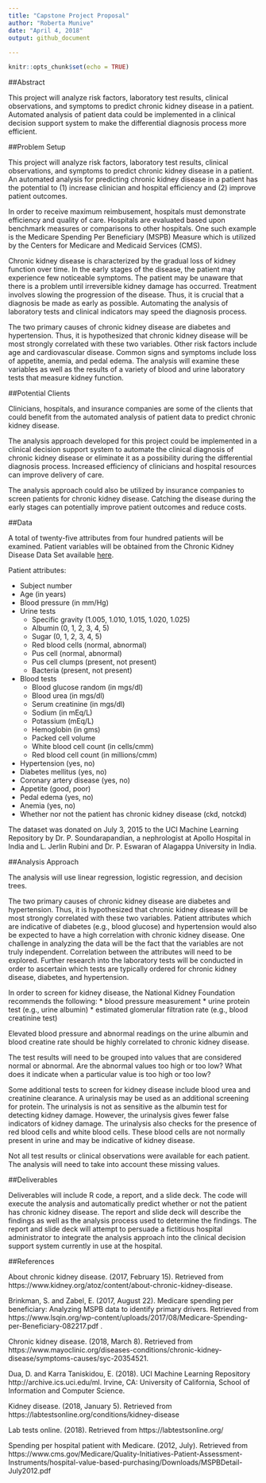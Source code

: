 ```yaml
---
title: "Capstone Project Proposal"
author: "Roberta Munive"
date: "April 4, 2018"
output: github_document
  
---
```


```r
knitr::opts_chunk$set(echo = TRUE)
```


##Abstract

This project will analyze risk factors, laboratory test results, clinical observations, and symptoms to predict chronic kidney disease in a patient.  Automated analysis of patient data could be implemented in a clinical decision support system to make the differential diagnosis process more efficient. 

##Problem Setup

This project will analyze risk factors, laboratory test results, clinical observations, and symptoms to predict chronic kidney disease in a patient. An automated analysis for predicting chronic kidney disease in a patient has the potential to (1) increase clinician and hospital efficiency and (2) improve patient outcomes.

In order to receive maximum reimbusement, hospitals must demonstrate efficiency and quality of care. Hospitals are evaluated based upon benchmark measures or comparisons to other hospitals.  One such example is the Medicare Spending Per Beneficiary (MSPB) Measure which is utilized by the Centers for Medicare and Medicaid Services (CMS). 

Chronic kidney disease is characterized by the gradual loss of kidney function over time.  In the early stages of the disease, the patient may experience few noticeable symptoms. The patient may be unaware that there is a problem until irreversible kidney damage has occurred.  Treatment involves slowing the progression of the disease.  Thus, it is crucial that a diagnosis be made as early as possible. Automating the analysis of laboratory tests and clinical indicators may speed the diagnosis process.  

The two primary causes of chronic kidney disease are diabetes and hypertension.  Thus, it is hypothesized that chronic kidney disease will be most strongly correlated with these two variables.  Other risk factors include age and cardiovascular disease.  Common signs and symptoms include loss of appetite, anemia, and pedal edema.  The analysis will examine these variables as well as the results of a variety of blood and urine laboratory tests that measure kidney function.

##Potential Clients

Clinicians, hospitals, and insurance companies are some of the clients that could benefit from the automated analysis of patient data to predict chronic kidney disease. 

The analysis approach developed for this project could be implemented in a clinical decision support system to automate the clinical diagnosis of chronic kidney disease or eliminate it as a possibility during the differential diagnosis process.  Increased efficiency of clinicians and hospital resources can improve delivery of care. 

The analysis approach could also be utilized by insurance companies to screen patients for chronic kidney disease.  Catching the disease during the early stages can potentially improve patient outcomes and reduce costs. 

##Data

A total of twenty-five attributes from four hundred patients will be examined.  Patient variables will be obtained from the Chronic Kidney Disease Data Set available [here](https://archive.ics.uci.edu/ml/datasets/chronic_kidney_disease).  

Patient attributes:

* Subject number
* Age (in years)
* Blood pressure (in mm/Hg)
* Urine tests
     + Specific gravity (1.005, 1.010, 1.015, 1.020, 1.025)
     + Albumin (0, 1, 2, 3, 4, 5)
     + Sugar (0, 1, 2, 3, 4, 5)
     + Red blood cells (normal, abnormal)
     + Pus cell (normal, abnormal)
     + Pus cell clumps (present, not present)
     + Bacteria (present, not present)
* Blood tests
     + Blood glucose random (in mgs/dl)
     + Blood urea (in mgs/dl)
     + Serum creatinine (in mgs/dl)
     + Sodium (in mEq/L)
     + Potassium (mEq/L)
     + Hemoglobin (in gms)
     + Packed cell volume
     + White blood cell count (in cells/cmm)
     + Red blood cell count (in millions/cmm)
* Hypertension (yes, no)
* Diabetes mellitus (yes, no)
* Coronary artery disease (yes, no)
* Appetite (good, poor)
* Pedal edema (yes, no)
* Anemia (yes, no)
* Whether nor not the patient has chronic kidney disease (ckd, notckd)


The dataset was donated on July 3, 2015 to the UCI Machine Learning Repository by Dr. P. Soundarapandian, a nephrologist at Apollo Hospital in India and L. Jerlin Rubini and Dr. P. Eswaran of Alagappa University in India.

##Analysis Approach

The analysis will use linear regression, logistic regression, and decision trees. 

The two primary causes of chronic kidney disease are diabetes and hypertension.  Thus, it is hypothesized that chronic kidney disease will be most strongly correlated with these two variables.  Patient attributes which are indicative of diabetes (e.g., blood glucose) and hypertension would also be expected to have a high correlation with chronic kidney disease. One challenge in analyzing the data will be the fact that the variables are not truly independent. Correlation between the attributes will need to be explored.  Further research into the laboratory tests will be conducted in order to ascertain which tests are typically ordered for chronic kidney disease, diabetes, and hypertension.  

In order to screen for kidney disease, the National Kidney Foundation recommends the following: 
* blood pressure measurement
* urine protein test (e.g., urine albumin)
* estimated glomerular filtration rate (e.g., blood creatinine test)

Elevated blood pressure and abnormal readings on the urine albumin and blood creatine rate should be highly correlated to chronic kidney disease.  

The test results will need to be grouped into values that are considered normal or abnormal.  Are the abnormal values too high or too low? What does it indicate when a particular value is too high or too low? 

Some additional tests to screen for kidney disease include blood urea and creatinine clearance. A urinalysis may be used as an additional screening for protein.  The urinalysis is not as sensitive as the albumin test for detecting kidney damage.  However, the urinalysis gives fewer false indicators of kidney damage.  The urinalysis also checks for the presence of red blood cells and white blood cells.  These blood cells are not normally present in urine and may be indicative of kidney disease.  


Not all test results or clinical observations were available for each patient. The analysis will need to take into account these missing values.

##Deliverables

Deliverables will include R code, a report, and a slide deck.  The code will execute the analysis and automatically predict whether or not the patient has chronic kidney disease.  The report and slide deck will describe the findings as well as the analysis process used to determine the findings.  The report and slide deck will attempt to persuade a fictitious hospital administrator to integrate the analysis approach into the clinical decision support system currently in use at the hospital.

##References

About chronic kidney disease. (2017, February 15).  Retrieved from https://www.kidney.org/atoz/content/about-chronic-kidney-disease.

Brinkman, S. and Zabel, E. (2017, August 22).  Medicare spending per beneficiary: Analyzing MSPB data to identify primary drivers.  Retrieved from https://www.lsqin.org/wp-content/uploads/2017/08/Medicare-Spending-per-Beneficiary-082217.pdf .

Chronic kidney disease. (2018, March 8).  Retrieved from https://www.mayoclinic.org/diseases-conditions/chronic-kidney-disease/symptoms-causes/syc-20354521.

Dua, D. and Karra Taniskidou, E. (2018).  UCI Machine Learning Repository http://archive.ics.uci.edu/ml.  Irvine, CA:  University of California, School of Information and Computer Science.

Kidney disease. (2018, January 5).  Retrieved from 
https://labtestsonline.org/conditions/kidney-disease

Lab tests online. (2018).  Retrieved from https://labtestsonline.org/

Spending per hospital patient with Medicare. (2012, July). Retrieved from https://www.cms.gov/Medicare/Quality-Initiatives-Patient-Assessment-Instruments/hospital-value-based-purchasing/Downloads/MSPBDetail-July2012.pdf





